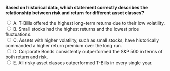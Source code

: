 ::: {.question-block}

<form onsubmit="event.preventDefault(); checkAnswer('module2_mcq_q1')" data-correct-answer="C">
  <strong style="display: block;">Based on historical data, which statement correctly describes the relationship between risk and return for different asset classes?</strong>

  <label><input type="radio" name="module2_mcq_q1" value="A"> A. T-Bills offered the highest long-term returns due to their low volatility.</label><br>
  <label><input type="radio" name="module2_mcq_q1" value="B"> B. Small stocks had the highest returns and the lowest price fluctuations.</label><br>
  <label><input type="radio" name="module2_mcq_q1" value="C"> C. Assets with higher volatility, such as small stocks, have historically commanded a higher return premium over the long run.</label><br>
  <label><input type="radio" name="module2_mcq_q1" value="D"> D. Corporate Bonds consistently outperformed the S&P 500 in terms of both return and risk.</label><br>
  <label><input type="radio" name="module2_mcq_q1" value="E"> E. All risky asset classes outperformed T-Bills in every single year.</label><br>
</form>

<div id="feedback-module2_mcq_q1" class="feedback" data-status="" style="display:none;">
✅ Correct: C. This statement correctly captures the historical risk-return tradeoff, where higher risk (volatility) is associated with higher expected return over long horizons.
</div>

:::